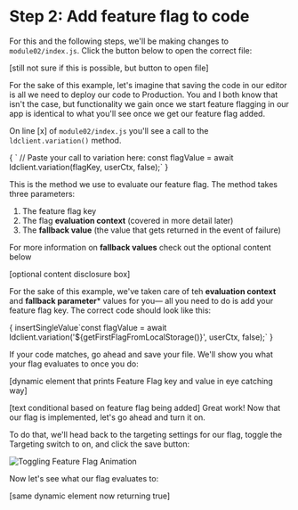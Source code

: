 
# Step 2: Add feature flag to code

For this and the following steps, we'll be making changes to `module02/index.js`. Click the button below to open the correct file:

[still not sure if this is possible, but button to open file]

For the sake of this example, let's imagine that saving the code in our editor is all we need to deploy our code to Production. You and I both know that isn't the case, but functionality we gain once we start feature flagging in our app is identical to what you'll see once we get our feature flag added.

On line [x] of `module02/index.js` you'll see a call to the `ldclient.variation()` method.

<SyntaxHighlighter showLineNumbers="true" startingLineNumber={10} language="javascript" style={docco}>
{
`  // Paste your call to variation here:
  const flagValue = await ldclient.variation(flagKey, userCtx, false);`
}
</SyntaxHighlighter>

This is the method we use to evaluate our feature flag. The method takes three parameters:

1. The feature flag key
2. The flag **evaluation context** (covered in more detail later)
3. The **fallback value** (the value that gets returned in the event of failure)

For more information on **fallback values** check out the optional content below

[optional content disclosure box]

For the sake of this example, we've taken care of teh **evaluation context** and **fallback parameter*** values for you— all you need to do is add your feature flag key. The correct code should look like this:

<SyntaxHighlighter showLineNumbers="true" startingLineNumber={10} language="javascript" style={docco}>
{
insertSingleValue`const flagValue = await ldclient.variation('${getFirstFlagFromLocalStorage()}', userCtx, false);`
}
</SyntaxHighlighter>

If your code matches, go ahead and save your file. We'll show you what your flag evaluates to once you do:

[dynamic element that prints Feature Flag key and value in eye catching way]

[text conditional based on feature flag being added] Great work! Now that our flag is implemented, let's go ahead and turn it on. 

To do that, we'll head back to the targeting settings for our flag, toggle the Targeting switch to on, and click the save button:

![Toggling Feature Flag Animation](/images/toggle-flag.gif)

 Now let's see what our flag evaluates to:

[same dynamic element now returning true]